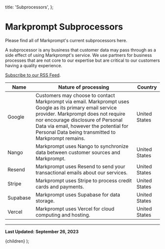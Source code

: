   title: 'Subprocessors',
};

# Markprompt Subprocessors

Please find all of Markprompt's current subprocessors here.

A subprocessor is any business that customer data may pass through as a side effect of using Markprompt's service. We use partners for business processes that are not core to our expertise but are critical to our customers having a quality experience.

[Subscribe to our RSS Feed](/legal/subprocessors/rss.xml).

| Name     | Nature of processing                                                                                                                                                                                                                                                                  | Country       |
| -------- | ------------------------------------------------------------------------------------------------------------------------------------------------------------------------------------------------------------------------------------------------------------------------------------- | ------------- |
| Google   | Customers may choose to contact Markprompt via email. Markprompt uses Google as its primary email service provider. Markprompt does not require nor encourage disclosure of Personal Data via email, however the potential for Personal Data being transmitted to Markprompt remains. | United States |
| Nango    | Markprompt uses Nango to synchronize data between customer sources and Markprompt.                                                                                                                                                                                                    | United States |
| Resend   | Markprompt uses Resend to send your transactional emails about our services.                                                                                                                                                                                                          | United States |
| Stripe   | Markprompt uses Stripe to process credit cards and payments.                                                                                                                                                                                                                          | United States |
| Supabase | Markprompt uses Supabase for data storage.                                                                                                                                                                                                                                            | United States |
| Vercel   | Markprompt uses Vercel for cloud computing and hosting.                                                                                                                                                                                                                               | United States |

---

**Last Updated:** **September 26, 2023**


  <MDXComponent meta={meta}>{children}</MDXComponent>
);
